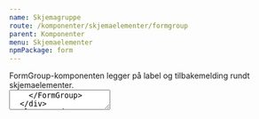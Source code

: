 ```yaml
---
name: Skjemagruppe
route: /komponenter/skjemaelementer/formgroup
parent: Komponenter
menu: Skjemaelementer
npmPackage: form
---
```



<PageHeader>
  FormGroup-komponenten legger på label og tilbakemelding rundt skjemaelementer.
</PageHeader>

<Playground>
  <div style={{ display: 'flex', flexDirection: 'column' }}>
    <FormGroup label="Togdestinasjon" feedback="Gratulerer" variant="success">
      <TextField placeholder="Oslo" />
    </FormGroup>
    <FormGroup
      label="Togdestinasjon"
      feedback="Oisann, noe galt skjedde her"
      variant="error"
    >
      <TextField placeholder="Gjøvik" width="fluid" />
    </FormGroup>
    <FormGroup label="Togdestinasjon" feedback="Pass på her" variant="warning">
      <TextField placeholder="Advarsel" />
    </FormGroup>
    <FormGroup
      label="Togdestinasjon"
      feedback="Denne informasjonen hjelper deg"
      variant="info"
    >
      <TextField placeholder="Informasjon" />
    </FormGroup>
    <FormGroup
      label="Togdestinasjon"
      feedback="Denne informasjonen hjelper deg"
      variant="info"
    >
      <TextArea placeholder="Informasjon" />
    </FormGroup>
  </div>
</Playground>

<ImportStatement imports="FormGroup" />
<Props of={FormGroup} />

`<FormGroup />` gir oss en universelt utformet måte å legge til label, validering og variant-stiler til skjemaelementer.

